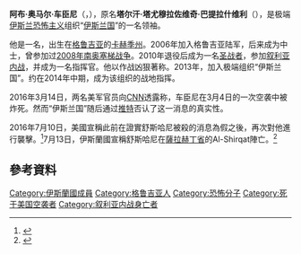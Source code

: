 '''阿布·奥马尔·车臣尼'''（{{lang-ar|أبو عمر الشيشاني}}，{{bd|1986年|2月11日|2016年|7月10日|}}），原名'''塔尔汗·塔尤穆拉佐维奇·巴提拉什维利'''（{{lang-ka|თარხან ბათირაშვილი}}），是极端[[伊斯兰恐怖主义|伊斯兰恐怖主义]]组织“[[伊斯兰国|伊斯兰国]]”的一名领袖。

他是一名{{link-en|基斯特人|Kist people}}，出生在[[格鲁吉亚|格鲁吉亚]]的[[卡赫季州|卡赫季州]]。2006年加入格鲁吉亚陆军，后来成为中士，曾参加过[[2008年南奥塞梯战争|2008年南奥塞梯战争]]。2010年退役后成为一名[[圣战者|圣战者]]，参加[[叙利亚内战|叙利亚内战]]，并成为一名指挥官。他以作战凶狠著称。2013年，加入极端组织“伊斯兰国”。约在2014年中期，成为该组织的战地指挥。

2016年3月14日，两名美军官员向[[CNN|CNN]]透露称，车臣尼在3月4日的一次空袭中被炸死。然而“伊斯兰国”随后通过[[推特|推特]]否认了这一消息的真实性。

2016年7月10日，美國宣稱此前在證實舒斯哈尼被殺的消息為假之後，再次對他進行襲擊。<ref>{{cite news |title=Pentagon admits 'Omar the Chechen' died this week, not earlier |url=http://www.rferl.org/content/pentagon-admits-omar-the-chechnyan-died-this-week-not-in-march-air-strike-mosul-iraq/27859533.html |newspaper=Radio Free Europe/Radio Liberty |date=15 July 2016 |accessdate=29 November 2016 |archive-date=2016-09-20 |archive-url=https://web.archive.org/web/20160920051150/http://www.rferl.org/content/pentagon-admits-omar-the-chechnyan-died-this-week-not-in-march-air-strike-mosul-iraq/27859533.html |dead-url=no }}</ref>7月13日，伊斯蘭國宣稱舒斯哈尼在[[薩拉赫丁省|薩拉赫丁省]]的Al-Shirqat陣亡。<ref>{{cite web|url=http://www.independent.co.uk/news/world/middle-east/isis-confirms-death-of-hugely-popular-minister-of-war-omar-al-shishani-a7135446.html|title=Isis has confirmed the death of hugely popular 'minister of war' Omar al-Shishani|date=13 July 2016|publisher=|access-date=2016-07-15|archive-date=2016-08-20|archive-url=https://web.archive.org/web/20160820231615/http://www.independent.co.uk/news/world/middle-east/isis-confirms-death-of-hugely-popular-minister-of-war-omar-al-shishani-a7135446.html|dead-url=no}}</ref>

== 參考資料 ==
{{reflist}}

{{ISIL}}

{{DEFAULTSORT: Shishani, Abu Omar}}
[[Category:伊斯蘭國成員|Category:伊斯蘭國成員]]
[[Category:格鲁吉亚人|Category:格鲁吉亚人]]
[[Category:恐怖分子|Category:恐怖分子]]
[[Category:死于美国空袭者|Category:死于美国空袭者]]
[[Category:叙利亚内战身亡者|Category:叙利亚内战身亡者]]